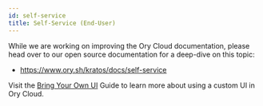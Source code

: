 ```yaml
---
id: self-service
title: Self-Service (End-User)
---
```


While we are working on improving the Ory Cloud documentation, please head over
to our open source documentation for a deep-dive on this topic:

- https://www.ory.sh/kratos/docs/self-service

Visit the
[Bring Your Own UI](https://www.ory.sh/docs/guides/bring-your-user-interface)
Guide to learn more about using a custom UI in Ory Cloud.
